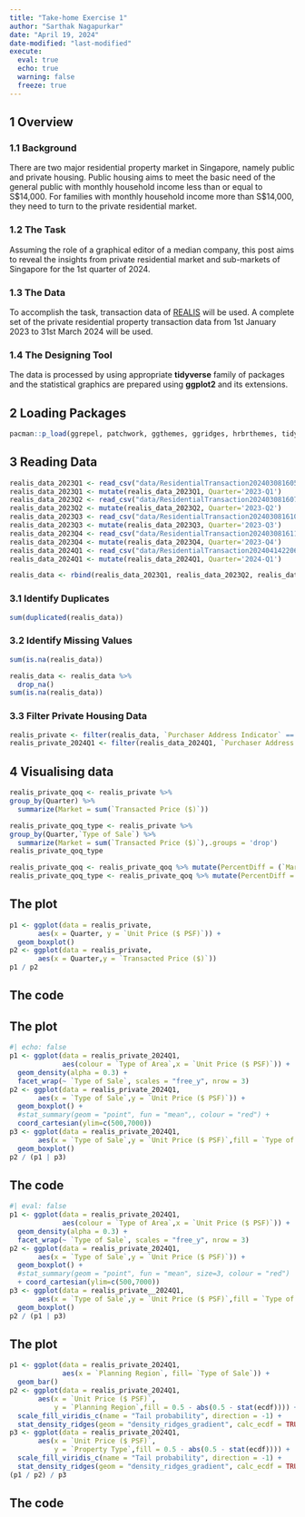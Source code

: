 ```yaml
---
title: "Take-home Exercise 1"
author: "Sarthak Nagapurkar"
date: "April 19, 2024"
date-modified: "last-modified"
execute: 
  eval: true
  echo: true
  warning: false
  freeze: true
---
```


## 1 Overview

### 1.1 Background

There are two major residential property market in Singapore, namely public and private housing. Public housing aims to meet the basic need of the general public with monthly household income less than or equal to S\$14,000. For families with monthly household income more than S\$14,000, they need to turn to the private residential market.

### **1.2 The Task**

Assuming the role of a graphical editor of a median company, this post aims to reveal the insights from private residential market and sub-markets of Singapore for the 1st quarter of 2024.

### **1.3 The Data**

To accomplish the task, transaction data of [REALIS](https://www.ura.gov.sg/reis/index) will be used. A complete set of the private residential property transaction data from 1st January 2023 to 31st March 2024 will be used.

### 1.4 **The Designing Tool**

The data is processed by using appropriate **tidyverse** family of packages and the statistical graphics are prepared using **ggplot2** and its extensions.

## 2 Loading Packages

```r
pacman::p_load(ggrepel, patchwork, ggthemes, ggridges, hrbrthemes, tidyverse)
```

## 3 Reading Data

```r
realis_data_2023Q1 <- read_csv("data/ResidentialTransaction20240308160536.csv")
realis_data_2023Q1 <- mutate(realis_data_2023Q1, Quarter='2023-Q1')
realis_data_2023Q2 <- read_csv("data/ResidentialTransaction20240308160736.csv")
realis_data_2023Q2 <- mutate(realis_data_2023Q2, Quarter='2023-Q2')
realis_data_2023Q3 <- read_csv("data/ResidentialTransaction20240308161009.csv")
realis_data_2023Q3 <- mutate(realis_data_2023Q3, Quarter='2023-Q3')
realis_data_2023Q4 <- read_csv("data/ResidentialTransaction20240308161109.csv")
realis_data_2023Q4 <- mutate(realis_data_2023Q4, Quarter='2023-Q4')
realis_data_2024Q1 <- read_csv("data/ResidentialTransaction20240414220633.csv")
realis_data_2024Q1 <- mutate(realis_data_2024Q1, Quarter='2024-Q1')

```

```r
realis_data <- rbind(realis_data_2023Q1, realis_data_2023Q2, realis_data_2023Q3, realis_data_2023Q4, realis_data_2024Q1)
```

### 3.1 Identify Duplicates

```r
sum(duplicated(realis_data))
```

### 3.2 Identify Missing Values

```r
sum(is.na(realis_data))

```

```r
realis_data <- realis_data %>% 
  drop_na()
sum(is.na(realis_data))
```

### 3.3 Filter Private Housing Data

```r
realis_private <- filter(realis_data, `Purchaser Address Indicator` == "Private")
realis_private_2024Q1 <- filter(realis_data_2024Q1, `Purchaser Address Indicator` == "Private")
```

## 4 Visualising data

```r
realis_private_qoq <- realis_private %>%
group_by(Quarter) %>%
  summarize(Market = sum(`Transacted Price ($)`))

```

```r
realis_private_qoq_type <- realis_private %>%
group_by(Quarter,`Type of Sale`) %>%
  summarize(Market = sum(`Transacted Price ($)`),.groups = 'drop')
realis_private_qoq_type
```

```r
realis_private_qoq <- realis_private_qoq %>% mutate(PercentDiff = (`Market` - lag(`Market`)) / lag(`Market`) * 100)
realis_private_qoq_type <- realis_private_qoq %>% mutate(PercentDiff = (`Market` - lag(`Market`)) / lag(`Market`) * 100)
```

::: panel-tabset
## The plot

```r
p1 <- ggplot(data = realis_private,
       aes(x = Quarter, y = `Unit Price ($ PSF)`)) +
  geom_boxplot()
p2 <- ggplot(data = realis_private,
       aes(x = Quarter,y = `Transacted Price ($)`))
p1 / p2
```

## The code
:::

::: panel-tabset
## The plot

```r
#| echo: false
p1 <- ggplot(data = realis_private_2024Q1,
             aes(colour = `Type of Area`,x = `Unit Price ($ PSF)`)) +
  geom_density(alpha = 0.3) +
  facet_wrap(~ `Type of Sale`, scales = "free_y", nrow = 3)
p2 <- ggplot(data = realis_private_2024Q1,
       aes(x = `Type of Sale`,y = `Unit Price ($ PSF)`)) +
  geom_boxplot() +
  #stat_summary(geom = "point", fun = "mean",, colour = "red") +
  coord_cartesian(ylim=c(500,7000))
p3 <- ggplot(data = realis_private_2024Q1,
       aes(x = `Type of Sale`,y = `Unit Price ($ PSF)`,fill = `Type of Area`)) + 
  geom_boxplot()
p2 / (p1 | p3)
```

## The code

```r
#| eval: false
p1 <- ggplot(data = realis_private_2024Q1,
             aes(colour = `Type of Area`,x = `Unit Price ($ PSF)`)) +
  geom_density(alpha = 0.3) +
  facet_wrap(~ `Type of Sale`, scales = "free_y", nrow = 3)
p2 <- ggplot(data = realis_private_2024Q1,
       aes(x = `Type of Sale`,y = `Unit Price ($ PSF)`)) +
  geom_boxplot() +
  #stat_summary(geom = "point", fun = "mean", size=3, colour = "red")
  + coord_cartesian(ylim=c(500,7000))
p3 <- ggplot(data = realis_private__2024Q1,
       aes(x = `Type of Sale`,y = `Unit Price ($ PSF)`,fill = `Type of Area`)) + 
  geom_boxplot()
p2 / (p1 | p3)
```
:::

::: panel-tabset
## The plot

```r
p1 <- ggplot(data = realis_private_2024Q1,
             aes(x = `Planning Region`, fill= `Type of Sale`)) +
  geom_bar()
p2 <- ggplot(data = realis_private_2024Q1,
       aes(x = `Unit Price ($ PSF)`,
           y = `Planning Region`,fill = 0.5 - abs(0.5 - stat(ecdf)))) +
  scale_fill_viridis_c(name = "Tail probability", direction = -1) +
  stat_density_ridges(geom = "density_ridges_gradient", calc_ecdf = TRUE)
p3 <- ggplot(data = realis_private_2024Q1,
       aes(x = `Unit Price ($ PSF)`,
           y = `Property Type`,fill = 0.5 - abs(0.5 - stat(ecdf)))) +
  scale_fill_viridis_c(name = "Tail probability", direction = -1) +
  stat_density_ridges(geom = "density_ridges_gradient", calc_ecdf = TRUE)
(p1 / p2) / p3
```

## The code
:::

```r

```
